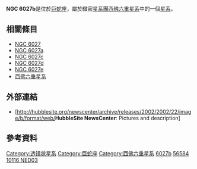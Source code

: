 {{Infobox Galaxy
| name = [[New_General_Catalogue|NGC]] 6027b
| image = [[File:Ngc6027b.jpg|300px]]
|caption = [[哈伯太空望遠鏡|哈伯太空望遠鏡]] (HST)的NGC 6027b影像。
|credit= HST/[[NASA|NASA]]/[[ESA|ESA]].
| epoch = [[J2000|J2000]]
| type = S0 pec<ref name="ned" />
| ra = {{RA|15|59|10.8}}<ref name="ned">{{cite web
  | title=NASA/IPAC Extragalactic Database
  | work=Results for NGC 6027b
  | url=http://nedwww.ipac.caltech.edu/
  | accessdate=2007-04-16
  | archive-date=2011-05-14
  | archive-url=https://web.archive.org/web/20110514100451/http://nedwww.ipac.caltech.edu/
  | dead-url=no
  }}</ref>
| dec = {{DEC|+20|45|43}}<ref name="ned" />
| dist_ly =
| z = 4053 ± 8 公里/秒<ref name="ned" />
| appmag_v = 15.3<ref name="ned" />
| size_v =  0′.4 × 0′.2<ref name="ned" />
| constellation name = [[巨蛇座|巨蛇座]]
| notes = 
| names = [[Uppsala_General_Catalogue|UGC]] 10116 NED03<ref name="ned" />, [[Principal_Galaxies_Catalogue|PGC]] 56584<ref name="ned" />
}}

'''NGC 6027b'''是位於[[巨蛇座|巨蛇座]]，屬於緻密[[星系團|星系團]][[西佛六重星系|西佛六重星系]]中的一個[[星系|星系]]。

== 相關條目 ==

* [[NGC_6027|NGC 6027]]
* [[NGC_6027a|NGC 6027a]]
* [[NGC_6027c|NGC 6027c]]
* [[NGC_6027d|NGC 6027d]]
* [[NGC_6027e|NGC 6027e]]
* [[西佛六重星系|西佛六重星系]]

== 外部連結 ==
* [http://hubblesite.org/newscenter/archive/releases/2002/2002/22/image/b/format/web/'''HubbleSite NewsCenter''': Pictures and description]{{Wayback|url=http://hubblesite.org/newscenter/archive/releases/2002/2002/22/image/b/format/web/ |date=20110610232945 }}

== 參考資料 ==

{{reflist}}
{{galaxy-stub}}

[[Category:透镜状星系|Category:透镜状星系]]
[[Category:巨蛇座|Category:巨蛇座]]
[[Category:西佛六重星系|Category:西佛六重星系]]
[[Category:NGC天體|6027b]]
[[Category:PGC天體|56584]]
[[Category:UGC天體|10116 NED03]]